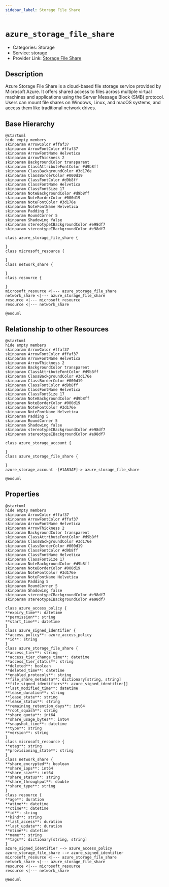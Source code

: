 ```yaml
---
sidebar_label: Storage File Share
---
```


# `azure_storage_file_share`

- Categories: Storage
- Service: storage
- Provider Link: [Storage File Share](https://learn.microsoft.com/en-us/azure/storage/files/storage-files-introduction)

## Description

Azure Storage File Share is a cloud-based file storage service provided by Microsoft Azure. It offers shared access to files across multiple virtual machines and applications using the Server Message Block (SMB) protocol. Users can mount file shares on Windows, Linux, and macOS systems, and access them like traditional network drives.

## Base Hierarchy

<ZoomPanPinch>

```kroki imgType="plantuml" imgAlt="Hierarchy of Storage File Share"
@startuml
hide empty members
skinparam ArrowColor #ffaf37
skinparam ArrowFontColor #ffaf37
skinparam ArrowFontName Helvetica
skinparam ArrowThickness 2
skinparam BackgroundColor transparent
skinparam ClassAttributeFontColor #d9b8ff
skinparam ClassBackgroundColor #3d176e
skinparam ClassBorderColor #000d19
skinparam ClassFontColor #d9b8ff
skinparam ClassFontName Helvetica
skinparam ClassFontSize 17
skinparam NoteBackgroundColor #d9b8ff
skinparam NoteBorderColor #000d19
skinparam NoteFontColor #3d176e
skinparam NoteFontName Helvetica
skinparam Padding 5
skinparam RoundCorner 5
skinparam Shadowing false
skinparam stereotypeCBackgroundColor #e98df7
skinparam stereotypeIBackgroundColor #e98df7

class azure_storage_file_share {

}
class microsoft_resource {

}
class network_share {

}
class resource {

}
microsoft_resource <|--- azure_storage_file_share
network_share <|--- azure_storage_file_share
resource <|--- microsoft_resource
resource <|--- network_share

@enduml
```

</ZoomPanPinch>

## Relationship to other Resources

<ZoomPanPinch>

```kroki imgType="plantuml" imgAlt="Diagram of Storage File Share resource relationships"
@startuml
hide empty members
skinparam ArrowColor #ffaf37
skinparam ArrowFontColor #ffaf37
skinparam ArrowFontName Helvetica
skinparam ArrowThickness 2
skinparam BackgroundColor transparent
skinparam ClassAttributeFontColor #d9b8ff
skinparam ClassBackgroundColor #3d176e
skinparam ClassBorderColor #000d19
skinparam ClassFontColor #d9b8ff
skinparam ClassFontName Helvetica
skinparam ClassFontSize 17
skinparam NoteBackgroundColor #d9b8ff
skinparam NoteBorderColor #000d19
skinparam NoteFontColor #3d176e
skinparam NoteFontName Helvetica
skinparam Padding 5
skinparam RoundCorner 5
skinparam Shadowing false
skinparam stereotypeCBackgroundColor #e98df7
skinparam stereotypeIBackgroundColor #e98df7

class azure_storage_account {

}
class azure_storage_file_share {

}
azure_storage_account -[#1A83AF]-> azure_storage_file_share

@enduml
```

</ZoomPanPinch>

## Properties

<ZoomPanPinch>

```kroki imgType="plantuml" imgAlt="Diagram of Storage File Share data model"
@startuml
hide empty members
skinparam ArrowColor #ffaf37
skinparam ArrowFontColor #ffaf37
skinparam ArrowFontName Helvetica
skinparam ArrowThickness 2
skinparam BackgroundColor transparent
skinparam ClassAttributeFontColor #d9b8ff
skinparam ClassBackgroundColor #3d176e
skinparam ClassBorderColor #000d19
skinparam ClassFontColor #d9b8ff
skinparam ClassFontName Helvetica
skinparam ClassFontSize 17
skinparam NoteBackgroundColor #d9b8ff
skinparam NoteBorderColor #000d19
skinparam NoteFontColor #3d176e
skinparam NoteFontName Helvetica
skinparam Padding 5
skinparam RoundCorner 5
skinparam Shadowing false
skinparam stereotypeCBackgroundColor #e98df7
skinparam stereotypeIBackgroundColor #e98df7

class azure_access_policy {
**expiry_time**: datetime
**permission**: string
**start_time**: datetime
}
class azure_signed_identifier {
**access_policy**: azure_access_policy
**id**: string
}
class azure_storage_file_share {
**access_tier**: string
**access_tier_change_time**: datetime
**access_tier_status**: string
**deleted**: boolean
**deleted_time**: datetime
**enabled_protocols**: string
**file_share_metadata**: dictionary[string, string]
**file_signed_identifiers**: azure_signed_identifier[]
**last_modified_time**: datetime
**lease_duration**: string
**lease_state**: string
**lease_status**: string
**remaining_retention_days**: int64
**root_squash**: string
**share_quota**: int64
**share_usage_bytes**: int64
**snapshot_time**: datetime
**type**: string
**version**: string
}
class microsoft_resource {
**etag**: string
**provisioning_state**: string
}
class network_share {
**share_encrypted**: boolean
**share_iops**: int64
**share_size**: int64
**share_status**: string
**share_throughput**: double
**share_type**: string
}
class resource {
**age**: duration
**atime**: datetime
**ctime**: datetime
**id**: string
**kind**: string
**last_access**: duration
**last_update**: duration
**mtime**: datetime
**name**: string
**tags**: dictionary[string, string]
}
azure_signed_identifier --> azure_access_policy
azure_storage_file_share --> azure_signed_identifier
microsoft_resource <|--- azure_storage_file_share
network_share <|--- azure_storage_file_share
resource <|--- microsoft_resource
resource <|--- network_share

@enduml
```

</ZoomPanPinch>
